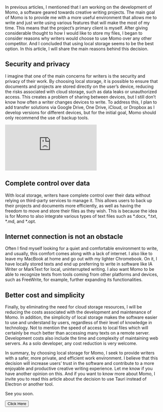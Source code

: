 
<PostHeader
title='Why I chose local storage for my writing software?'
imageName='chromebook.webp'
snippet= 'In this article, I discuss the reasons behind choosing local storage for Momo, a writing software...'
projectName='Venue'
/>

In previous articles, I mentioned that I am working on the development of Momo, a software geared towards creative writing projects. The main goal of Momo is to provide me with a more useful environment that allows me to write and just write using various features that will make the most of my time. This means that the project’s primary client is myself. After giving considerable thought to how I would like to store my files, I began to consider reasons why writers would choose to use Momo over any other competitor. And I concluded that using local storage seems to be the best option. In this article, I will share the main reasons behind this decision.

## Security and privacy
I imagine that one of the main concerns for writers is the security and privacy of their work. By choosing local storage, it is possible to ensure that documents and projects are stored directly on the user’s device, reducing the risks associated with cloud storage, such as data leaks or unauthorized access. This creates a problem of sharing between devices, but I still don’t know how often a writer changes devices to write. To address this, I plan to add transfer solutions via Google Drive, One Drive, iCloud, or Dropbox as I develop versions for different devices, but for the initial goal, Momo should only recommend the use of backup tools.

<iframe src="https://www.youtube.com/embed/Ptt8Lsjsw0A" title="Venue" frameborder="0" allow="accelerometer; autoplay; clipboard-write; encrypted-media; gyroscope; picture-in-picture; web-share" allowfullscreen></iframe>

## Complete control over data
With local storage, writers have complete control over their data without relying on third-party services to manage it. This allows users to back up their projects and documents more efficiently, as well as having the freedom to move and store their files as they wish. This is because the idea is for Momo to also integrate various types of text files such as *.docx, *.txt, *.md, and *.opt.

## Internet connection is not an obstacle
Often I find myself looking for a quiet and comfortable environment to write, and usually, this comfort comes along with a lack of internet. I also like to leave my MacBook at home and go out with my lighter Chromebook. On it, I have locally stored texts and end up preferring to write in software like IA Writer or MarkText for local, uninterrupted writing. I also want Momo to be able to recognize texts from tools coming from other platforms and devices, such as FreeWrite, for example, further expanding its functionalities.

<VImg src='/blog/chromebook.webp' alt='Chromebook' width='100%' height='auto' aspect-ratio='1.7777777777777777' />

## Better cost and simplicity
Finally, by eliminating the need for cloud storage resources, I will be reducing the costs associated with the development and maintenance of Momo. In addition, the simplicity of local storage makes the software easier to use and understand by users, regardless of their level of knowledge in technology. Not to mention the speed of access to local files which will certainly be much better than accessing many texts on a remote server. Development costs also include the time and complexity of maintaining web servers. As a solo developer, any cost reduction is very welcome.

In summary, by choosing local storage for Momo, I seek to provide writers with a safer, more private, and efficient work environment. I believe that this decision will increase users’ trust in the software and contribute to a more enjoyable and productive creative writing experience. Let me know if you have another opinion on this. And if you want to know more about Momo, I invite you to read this article about the decision to use Tauri instead of Electron or another tool.

See you soon.

<Button>Click Here</Button>
